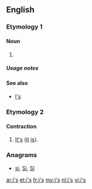 {{also|Appendix:Variations of "is"}}
==English==

===Etymology 1===

====Noun====
{{head|en|noun plural form}}

# {{plural of|i|lang=en}}

=====Usage notes=====
{{U:en:plurals of letters}}

====See also====
* [[I's]]

===Etymology 2===
{{eye dialect|it's|lang=en}}

====Contraction====
{{en-contraction}}

# [[it's|It's]] ([[it]] [[is]]).

===Anagrams===
* [[si#English|si]], [[Si#English|Si]], [[SI#English|SI]]

[[ar:i's]]
[[et:i's]]
[[fr:i's]]
[[my:i's]]
[[nl:i's]]
[[vi:i's]]